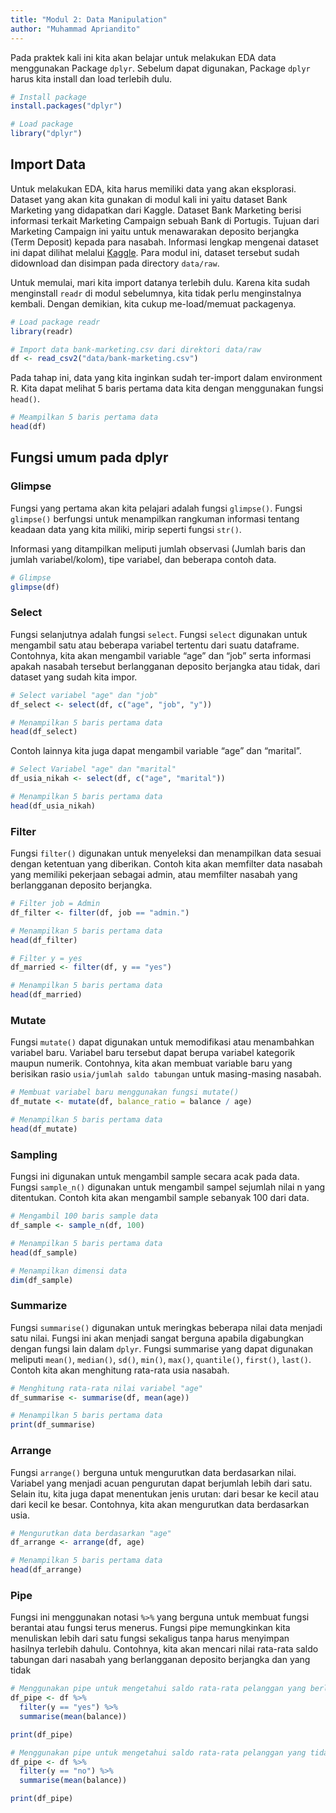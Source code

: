 ```yaml
---
title: "Modul 2: Data Manipulation"
author: "Muhammad Apriandito"
---
```


Pada praktek kali ini kita akan belajar untuk melakukan EDA data menggunakan Package  ```dplyr```.  Sebelum dapat digunakan, Package ```dplyr``` harus kita install dan load terlebih dulu.


```r
# Install package
install.packages("dplyr")
```

```r
# Load package
library("dplyr")
```

## Import Data

Untuk melakukan EDA, kita harus memiliki data yang akan eksplorasi. Dataset yang akan kita gunakan di modul kali ini yaitu dataset Bank Marketing yang didapatkan dari Kaggle. Dataset Bank Marketing berisi informasi terkait Marketing Campaign sebuah Bank di Portugis. Tujuan dari Marketing Campaign ini yaitu untuk menawarakan deposito berjangka (Term Deposit) kepada para nasabah. Informasi lengkap mengenai dataset ini dapat dilihat melalui [Kaggle](https://www.kaggle.com/henriqueyamahata/bank-marketing). Para modul ini, dataset tersebut sudah didownload dan disimpan pada directory ```data/raw```. 

Untuk memulai, mari kita import datanya terlebih dulu. Karena kita sudah menginstall ```readr``` di modul sebelumnya, kita tidak perlu menginstalnya kembali. Dengan demikian, kita cukup me-load/memuat packagenya. 

```r
# Load package readr
library(readr)
```

```r
# Import data bank-marketing.csv dari direktori data/raw
df <- read_csv2("data/bank-marketing.csv")
```

Pada tahap ini, data yang kita inginkan sudah ter-import dalam environment R. Kita dapat melihat 5 baris pertama data kita dengan menggunakan fungsi ```head()```.

```r
# Meampilkan 5 baris pertama data
head(df)
```

## Fungsi umum pada dplyr

### Glimpse
Fungsi yang pertama akan kita pelajari adalah fungsi ```glimpse()```. Fungsi ```glimpse()``` berfungsi untuk menampilkan rangkuman informasi tentang keadaan data yang kita miliki, mirip seperti fungsi ```str()```. 

Informasi yang ditampilkan meliputi jumlah observasi (Jumlah baris dan jumlah variabel/kolom), tipe variabel, dan beberapa contoh data.

```r
# Glimpse
glimpse(df)
```

### Select
Fungsi selanjutnya adalah fungsi ```select```. Fungsi ```select``` digunakan untuk mengambil satu atau beberapa variabel tertentu dari suatu dataframe. Contohnya, kita akan mengambil variable "age" dan "job" serta informasi apakah nasabah tersebut berlangganan deposito berjangka atau tidak, dari dataset yang sudah kita impor.

```r
# Select variabel "age" dan "job"
df_select <- select(df, c("age", "job", "y"))

# Menampilkan 5 baris pertama data
head(df_select)
```

Contoh lainnya kita juga dapat mengambil variable "age" dan "marital".

```r
# Select Variabel "age" dan "marital"
df_usia_nikah <- select(df, c("age", "marital"))

# Menampilkan 5 baris pertama data
head(df_usia_nikah)
```

### Filter
Fungsi ```filter()``` digunakan untuk menyeleksi dan menampilkan data sesuai dengan ketentuan yang diberikan. Contoh kita akan memfilter data nasabah yang memiliki pekerjaan sebagai admin, atau memfilter nasabah yang berlangganan deposito berjangka.

```r
# Filter job = Admin
df_filter <- filter(df, job == "admin.")

# Menampilkan 5 baris pertama data
head(df_filter)
```

```r
# Filter y = yes
df_married <- filter(df, y == "yes")

# Menampilkan 5 baris pertama data
head(df_married)
```

### Mutate
Fungsi ```mutate()``` dapat digunakan untuk memodifikasi atau menambahkan variabel baru. Variabel baru tersebut dapat berupa variabel kategorik maupun numerik. Contohnya, kita akan membuat variable baru yang berisikan rasio ```usia/jumlah saldo tabungan``` untuk masing-masing nasabah.

```r
# Membuat variabel baru menggunakan fungsi mutate()
df_mutate <- mutate(df, balance_ratio = balance / age)

# Menampilkan 5 baris pertama data
head(df_mutate)
```

### Sampling
Fungsi ini digunakan untuk mengambil sample secara acak pada data. Fungsi ```sample_n()``` digunakan untuk mengambil sampel sejumlah nilai n yang ditentukan. Contoh kita akan mengambil sample sebanyak 100 dari data. 

```r
# Mengambil 100 baris sample data
df_sample <- sample_n(df, 100)

# Menampilkan 5 baris pertama data
head(df_sample)

# Menampilkan dimensi data
dim(df_sample)
```

### Summarize
Fungsi ```summarise()``` digunakan untuk meringkas beberapa nilai data menjadi satu nilai. Fungsi ini akan menjadi sangat berguna apabila digabungkan dengan fungsi lain dalam ```dplyr```. Fungsi summarise yang dapat digunakan meliputi ```mean()```, ```median()```, ```sd()```,  ```min()```, ```max()```, ```quantile()```, ```first()```, ```last()```. Contoh kita akan menghitung rata-rata usia nasabah.

```r
# Menghitung rata-rata nilai variabel "age"
df_summarise <- summarise(df, mean(age))

# Menampilkan 5 baris pertama data
print(df_summarise)
```

### Arrange
Fungsi ```arrange()``` berguna untuk mengurutkan data berdasarkan nilai. Variabel yang menjadi acuan pengurutan dapat berjumlah lebih dari satu. Selain itu, kita juga dapat menentukan jenis urutan: dari besar ke kecil atau dari kecil ke besar. Contohnya, kita akan mengurutkan data berdasarkan usia. 

```r
# Mengurutkan data berdasarkan "age"
df_arrange <- arrange(df, age)

# Menampilkan 5 baris pertama data
head(df_arrange)
```

### Pipe 
Fungsi ini menggunakan notasi ```%>%``` yang berguna untuk membuat fungsi berantai atau fungsi terus menerus. Fungsi pipe memungkinkan kita menuliskan lebih dari satu fungsi sekaligus tanpa harus menyimpan hasilnya terlebih dahulu. Contohnya, kita akan mencari nilai rata-rata saldo tabungan dari nasabah yang berlangganan deposito berjangka dan yang tidak

```r
# Menggunakan pipe untuk mengetahui saldo rata-rata pelanggan yang berlangganan deposito berjangka
df_pipe <- df %>%
  filter(y == "yes") %>%
  summarise(mean(balance))

print(df_pipe)
```

```r
# Menggunakan pipe untuk mengetahui saldo rata-rata pelanggan yang tidak berlangganan deposito berjangka
df_pipe <- df %>%
  filter(y == "no") %>%
  summarise(mean(balance))

print(df_pipe)
```

